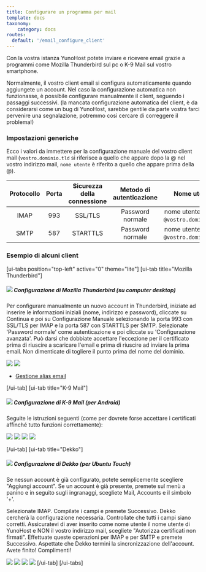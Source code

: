 ```yaml
---
title: Configurare un programma per mail
template: docs
taxonomy:
    category: docs
routes:
  default: '/email_configure_client'
---
```


Con la vostra istanza YunoHost potete inviare e ricevere email grazie a programmi come Mozilla Thunderbird sul pc o K-9 Mail sul vostro smartphone.

Normalmente, il vostro client email si configura automaticamente quando aggiungete un account. Nel caso la configurazione automatica non funzionasse, è possibile configurare manualmente il client, seguendo i passaggi successivi. (la mancata configurazione automatica del client, è da considerarsi come un bug di YunoHost, sarebbe gentile da parte vostra farci pervenire una segnalazione, potremmo così cercare di correggere il problema!)

### Impostazioni generiche

Ecco i valori da immettere per la configurazione manuale del vostro client mail (`vostro.dominio.tld` si riferisce a quello che appare dopo la @ nel vostro indirizzo mail, `nome utente` è riferito a quello che appare prima della @).

|Protocollo | Porta | Sicurezza della connessione | Metodo di autenticazione | Nome utente
| :--:     | :-:  | :--:       | :--:            | :--:                                   | 
| IMAP | 993 | SSL/TLS | Password normale | nome utente (senza `@vostro.domino.tld`) |
| SMTP | 587 | STARTTLS | Password normale| nome utente (senza `@vostro.domino.tld`) |

### Esempio di alcuni client
[ui-tabs position="top-left" active="0" theme="lite"]
[ui-tab title="Mozilla Thunderbird"]
##### ![](/img/thunderbird.png?resize=50&classes=inline)  Configurazione di Mozilla Thunderbird (su computer desktop)

Per configurare manualmente un nuovo account in Thunderbird, iniziate ad inserire le informazioni iniziali (nome, indirizzo e password), cliccate su Continua e poi su Configurazione Manuale selezionando la porta 993 con SSL/TLS per IMAP e la porta 587 con STARTTLS per SMTP. Selezionate 'Password normale' come autenticazione e poi cliccate su 'Configurazione avanzata'. Può darsi che dobbiate accettare l'eccezione per il certificato prima di riuscire a scaricare l'email e prima di riuscire ad inviare la prima email. Non dimenticate di togliere il punto prima del nome del dominio.

![](/img/thunderbird_config_1.png?resize=900)
![](/img/thunderbird_config_2.png?resize=900)

* [Gestione alias email](https://support.mozilla.org/en-US/kb/configuring-email-aliases)

[/ui-tab]
[ui-tab title="K-9 Mail"]
##### ![](/img/k9mail.png?resize=50&classes=inline) Configurazione di K-9 Mail (per Android)

Seguite le istruzioni seguenti (come per dovrete forse accettare i certificati affinché tutto funzioni correttamente):

![](/img/k9mail_config_1.png?resize=280&classes=inline)
![](/img/k9mail_config_2.png?resize=280&classes=inline)
![](/img/k9mail_config_3.png?resize=280&classes=inline)
![](/img/k9mail_config_4.png?resize=280&classes=inline)


[/ui-tab]
[ui-tab title="Dekko"]
##### ![](/img/dekko-app.png?resize=50&classes=inline) Configurazione di Dekko (per Ubuntu Touch)

Se nessun account è già configurato, potete semplicemente scegliere "Aggiungi account". Se un account è già presente, premete sul menù a panino e in seguito sugli ingranaggi, scegliete Mail, Accounts e il simbolo '+'.

Selezionate IMAP. Compilate i campi e premete Successivo. Dekko cercherà la configurazione necessaria. Controllate che tutti i campi siano corretti. Assicuratevi di aver inserito come nome utente il nome utente di YunoHost e NON il vostro indirizzo mail, scegliete "Autorizza certificati non firmati". Effettuate queste operazioni per IMAP e per SMTP e premete Successivo. Aspettate che Dekko termini la sincronizzazione dell'account. Avete finito! Complimenti!

![](/img/dekko_config_1.png?resize=280&classes=inline)
![](/img/dekko_config_2.png?resize=280&classes=inline)
![](/img/dekko_config_3.png?resize=280&classes=inline)
![](/img/dekko_config_4.png?resize=280&classes=inline)
[/ui-tab]
[/ui-tabs]

